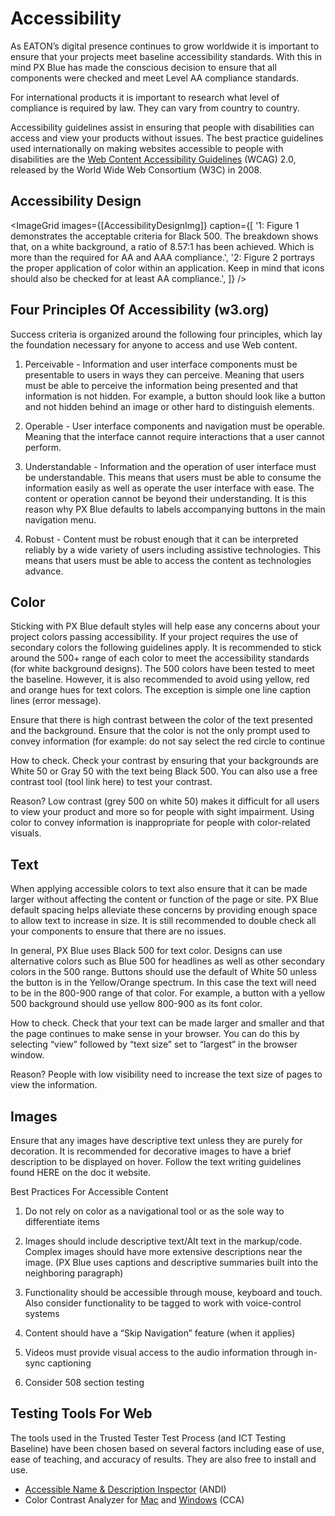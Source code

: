 
<!-- KEYWORDS: accessibility design styles compliance w3c  -->

# Accessibility

As EATON’s digital presence continues to grow worldwide it is important to ensure that your projects meet baseline accessibility standards. With this in mind PX Blue has made the conscious decision to ensure that all components were checked and meet Level AA compliance standards.

For international products it is important to research what level of compliance is required by law. They can vary from country to country.

Accessibility guidelines assist in ensuring that people with disabilities can access and view your products without issues. The best practice guidelines used internationally on making websites accessible to people with disabilities are the [Web Content Accessibility Guidelines](https://www.w3.org/TR/WCAG20/) (WCAG) 2.0, released by the World Wide Web Consortium (W3C) in 2008.

## Accessibility Design

<ImageGrid
    images={[AccessibilityDesignImg]}
    caption={[
        '1: Figure 1 demonstrates the acceptable criteria for Black 500. The breakdown shows that, on a white background, a ratio of 8.57:1 has been achieved. Which is more than the required for AA and AAA compliance.',
        '2: Figure 2 portrays the proper application of color within an application. Keep in mind that icons should also be checked for at least AA compliance.',
    ]}
/>

## Four Principles Of Accessibility (w3.org)

Success criteria is organized around the following four principles, which lay the foundation necessary for anyone to access and use Web content. 

1.	Perceivable - Information and user interface components must be presentable to users in ways they can perceive. Meaning that users must be able to perceive the information being presented and that information is not hidden. For example, a button should look like a button and not hidden behind an image or other hard to distinguish elements.

2.	Operable - User interface components and navigation must be operable. Meaning that the interface cannot require interactions that a user cannot perform. 

3.	Understandable - Information and the operation of user interface must be understandable. This means that users must be able to consume the information easily as well as operate the user interface with ease. The content or operation cannot be beyond their understanding. It is this reason why PX Blue defaults to labels accompanying buttons in the main navigation menu.

4.	Robust - Content must be robust enough that it can be interpreted reliably by a wide variety of users including assistive technologies. This means that users must be able to access the content as technologies advance.


## Color

Sticking with PX Blue default styles will help ease any concerns about your project colors passing accessibility. If your project requires the use of secondary colors the following guidelines apply. It is recommended to stick around the 500+ range of each color to meet the accessibility standards (for white background designs). The 500 colors have been tested to meet the baseline. However, it is also recommended to avoid using yellow, red and orange hues for text colors. The exception is simple one line caption lines (error message).

Ensure that there is high contrast between the color of the text presented and the background. Ensure that the color is not the only prompt used to convey information (for example: do not say select the red circle to continue

How to check. Check your contrast by ensuring that your backgrounds are White 50 or Gray 50  with the text being Black 500. You can also use a free contrast tool (tool link here) to test your contrast. 

Reason? Low contrast (grey 500 on white 50) makes it difficult for all users to view your product and more so for people with sight impairment. Using color to convey information is inappropriate for people with color-related visuals.


## Text

When applying accessible colors to text also ensure that it can be made larger without affecting the content or function of the page or site. PX Blue default spacing helps alleviate these concerns by providing enough space to allow text to increase in size. It is still recommended to double check all your components to ensure that there are no issues. 

In general, PX Blue uses Black 500 for text color. Designs can use alternative colors such as Blue 500 for headlines as well as other secondary colors in the 500 range. Buttons should use the default of White 50 unless the button is in the Yellow/Orange spectrum. In this case the text will need to be in the 800-900 range of that color. For example, a button with a yellow 500 background should use yellow 800-900 as its font color.

How to check. Check that your text can be made larger and smaller and that the page continues to make sense in your browser. You can do this by selecting “view” followed by “text size” set to “largest” in the browser window.

Reason? People with low visibility need to increase the text size of pages to view the information. 


## Images

Ensure that any images have descriptive text unless they are purely for decoration. It is recommended for decorative images to have a brief description to be displayed on hover. Follow the text writing guidelines found HERE on the doc it website.


Best Practices For Accessible Content

1.	Do not rely on color as a navigational tool or as the sole way to differentiate items

2.	Images should include descriptive text/Alt text in the markup/code. Complex images should have more extensive descriptions near the image. (PX Blue uses captions and descriptive summaries built into the neighboring paragraph)

3.	Functionality should be accessible through mouse, keyboard and touch. Also consider functionality to be tagged to work with voice-control systems

4.	Content should have a “Skip Navigation” feature (when it applies)

5.	Videos must provide visual access to the audio information through in-sync captioning

6.	Consider 508 section testing


## Testing Tools For Web

The tools used in the Trusted Tester Test Process (and ICT Testing Baseline) have been chosen based on several factors including ease of use, ease of teaching, and accuracy of results. They are also free to install and use.

-	[Accessible Name & Description Inspector](https://www.ssa.gov/accessibility/andi/help/install.html) (ANDI)
-	Color Contrast Analyzer for [Mac](https://github.com/ThePacielloGroup/CCA-OSX/releases/tag/2.4) and [Windows](https://github.com/ThePacielloGroup/CCA-Win/releases/tag/2.5.0) (CCA)
